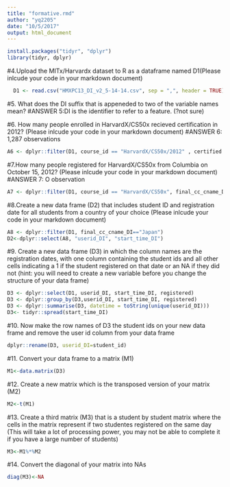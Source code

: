 ```yaml
---
title: "formative.rmd"
author: "yq2205"
date: "10/5/2017"
output: html_document
---
```


```r
install.packages("tidyr", "dplyr")
library(tidyr, dplyr)
```


#4.Upload the MITx/Harvardx dataset to R as a dataframe named D1(Please inlcude your code in your markdown document)
```r
  D1 <- read.csv("HMXPC13_DI_v2_5-14-14.csv", sep = ",", header = TRUE)

```

#5. What does the DI suffix that is appeneded to two of the variable names mean?
#ANSWER 5:DI is the identifier to refer to a feature. (?not sure)

#6. How many people enrolled in HarvardX/CS50x recieved certification in 2012? (Please inlcude your code in your markdown document)
#ANSWER 6: 1,287 observations
```r
A6 <- dplyr::filter(D1, course_id == "HarvardX/CS50x/2012" , certified =="1")
```


#7.How many people registered for HarvardX/CS50x from Columbia on October 15, 2012? (Please inlcude your code in your markdown document)
#ANSWER 7: O observation
```r
A7 <- dplyr::filter(D1, course_id == "HarvardX/CS50x", final_cc_cname_DI == "Columbia",  start_time_DI=="2012_10_15")
```


#8.Create a new data frame (D2) that includes student ID and registration date for all students from a country of your choice (Please inlcude your code in your markdown document)
```r
A8 <- dplyr::filter(D1, final_cc_cname_DI=="Japan")
D2<-dplyr::select(A8, "userid_DI", "start_time_DI")

```

#9. Create a new data frame (D3) in which the column names are the registration dates, with one column containing the student ids and all other cells indicating a 1 if the student registered on that date or an NA if they did not (hint: you will need to create a new variable before you change the structure of your data frame)
```r
D3 <- dplyr::select(D1, userid_DI, start_time_DI, registered)
D3 <- dplyr::group_by(D3,userid_DI, start_time_DI, registered)
D3 <- dplyr::summarise(D3, datetime = toString(unique(userid_DI)))
D3<- tidyr::spread(start_time_DI)

```


#10. Now make the row names of D3 the student ids on your new data frame and remove the user id column from your data frame
```r
dplyr::rename(D3, userid_DI=student_id)
```

#11. Convert your data frame to a matrix (M1)
```r
M1<-data.matrix(D3)
```

#12. Create a new matrix which is the transposed version of your matrix (M2)
```r
M2<-t(M1)
```

#13. Create a third matrix (M3) that is a student by student matrix where the cells in the matrix represent if two studentes registered on the same day (This will take a lot of processing power, you may not be able to complete it if you have a large number of students)
```r
M3<-M1%*%M2
```


#14. Convert the diagonal of your matrix into NAs
```r
diag(M3)<-NA
```

